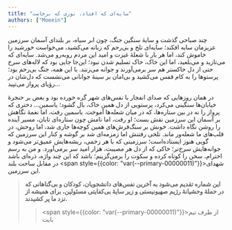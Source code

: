 ```yaml
---
title: "سایه‌ای که افتاد، نوری که برخاست"
authors: ["Moeein"]
---
```


چند صباحی گذشت و سایهٔ سنگین جنگ، چون ابر سیاه، بر بلندای آسمان سرزمین عزیزمان سایه افکند؛ سایه‌‌ای تلخ و بی‌‌رحم که زبانه می‌کشید، می‌خواست خورشید را خاموش کند، اما هر بار با شعلهٔ غیرت و امید این مردم رو‌به‌‌رو می‌شد. سایه‌ای که می‌تازید و می‌بلعید، اما این خاک، خاک تسلیم شدن نبود؛ این‌جا جایی بود که لاله‌های سرخ حتی از دل خاکستر هم سر برمی‌آورند و جوانه می‌زنند. با این‌ همه، جنگ بی‌رحم بود؛ پرستوها را به کام قفس می‌کشید و بی‌امان بر سینهٔ جوانانی می‌نشست که دل‌شان در رؤیای پرواز می‌تپید…

در همان روزهایی که صدای انفجار با نفس‌های شهر گره خورده بود و بغض بر حنجرهٔ خیابان‌ها سنگینی می‌کرد، پرستویی از دل همین خاک، بال گشود؛ یاسمین… دختری که پرواز را نه در بین ستاره‌ها، که در میان شعله‌ها آموخت.
یاسمین رفت، اما نغمهٔ نگاهش بر آسمان این سرزمین نقش بست؛ او رفت، اما نامش چون ستاره‌ای تابان، مسیر آینده را روشن نگاه داشت. خونش بر سنگ‌فرش‌های همین کوچه‌ها جاری شد، اما روحش، در قلب‌های ما شعله‌‌ور ماند.
تلخی رفتنش اما زمزمه‌ای شد بر گوشه و کنار این سرزمین که گویی هنوز ایستاده‌است؛ سرزمینی که با هر زخمی، ریشه‌هایش عمیق‌تر می‌شود و جوانه‌‌هایش سرخ‌تر؛ خاکی‌ که از دل هر مصیبت، هزار امید سر برمی‌آورد.
و من به رسم احترام، سخن را کوتاه کرده و سکوت را برمی‌گزینم؛ باشد که این چند واژه، ذره‌ای باشد در مقابل ساحت بلند
<span style={{color: "var(--primary-00000011)"}}>شهدای</span>
این سرزمین.


> **این شماره تقدیم می‌شود به آخرین نفس‌های دانشجویان، کودکان و بی‌گناهانی که در حملۀ وحشیانۀ رژیم صهیونیستی و زیر سایۀ بی‌کفایتی مسئولین، برای همیشه از نزد ما پر کشیدند.**
> > <span style={{color: "var(--primary-00000011)"}}>از طرف تیم بایت</span>
